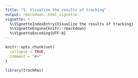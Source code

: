 ```yaml
---
title: "5. Visualize the results of tracking"
output: rmarkdown::html_vignette
vignette: >
  %\VignetteIndexEntry{Visualize the results of tracking}
  %\VignetteEngine{knitr::rmarkdown}
  %\VignetteEncoding{UTF-8}
---
```


```r
knitr::opts_chunk$set(
  collapse = TRUE,
  comment = "#>"
)
```

```r
library(trackRai)
```
